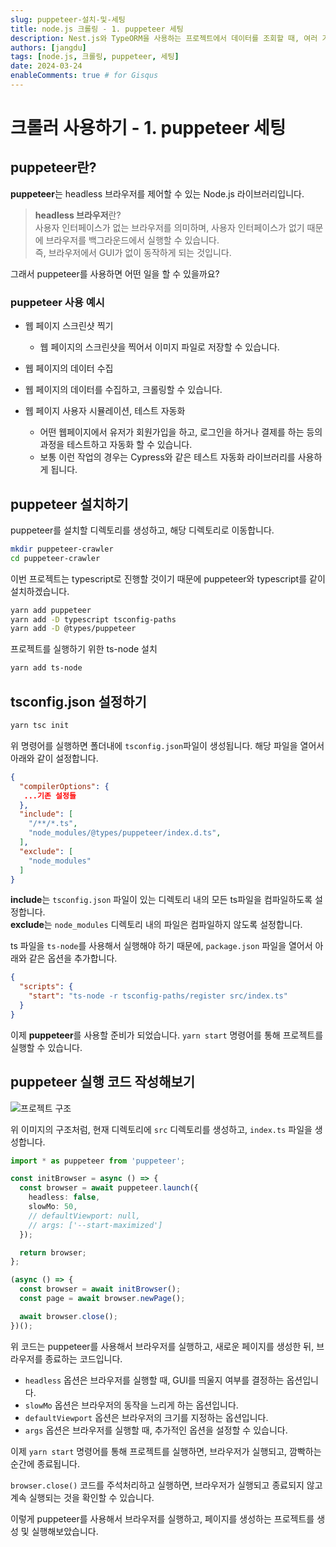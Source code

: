 ```yaml
---
slug: puppeteer-설치-및-세팅
title: node.js 크롤링 - 1. puppeteer 세팅
description: Nest.js와 TypeORM을 사용하는 프로젝트에서 데이터를 조회할 때, 여러 기준으로 정렬해야 할 때
authors: [jangdu]
tags: [node.js, 크롤링, puppeteer, 세팅]
date: 2024-03-24
enableComments: true # for Gisqus
---
```


# 크롤러 사용하기 - 1. puppeteer 세팅

## puppeteer란?

**puppeteer**는 headless 브라우저를 제어할 수 있는 Node.js 라이브러리입니다. <br />

> **headless 브라우저**란? <br />
> 사용자 인터페이스가 없는 브라우저를 의미하며, 사용자 인터페이스가 없기 때문에 브라우저를 백그라운드에서 실행할 수 있습니다. <br />
> 즉, 브라우저에서 GUI가 없이 동작하게 되는 것입니다.

그래서 puppeteer를 사용하면 어떤 일을 할 수 있을까요?

### puppeteer 사용 예시

- 웹 페이지 스크린샷 찍기

  - 웹 페이지의 스크린샷을 찍어서 이미지 파일로 저장할 수 있습니다.

- 웹 페이지의 데이터 수집
- 웹 페이지의 데이터를 수집하고, 크롤링할 수 있습니다.

- 웹 페이지 사용자 시뮬레이션, 테스트 자동화
  - 어떤 웹페이지에서 유저가 회원가입을 하고, 로그인을 하거나 결제를 하는 등의 과정을 테스트하고 자동화 할 수 있습니다.
  - 보통 이런 작업의 경우는 Cypress와 같은 테스트 자동화 라이브러리를 사용하게 됩니다.

## puppeteer 설치하기

puppeteer를 설치할 디렉토리를 생성하고, 해당 디렉토리로 이동합니다.

```bash title="puppeteer 설치 디렉토리 생성"
mkdir puppeteer-crawler
cd puppeteer-crawler
```

이번 프로젝트는 typescript로 진행할 것이기 때문에 puppeteer와 typescript를 같이 설치하겠습니다.

```bash title="puppeteer, typescript 설치"
yarn add puppeteer
yarn add -D typescript tsconfig-paths
yarn add -D @types/puppeteer
```

프로젝트를 실행하기 위한 ts-node 설치

```bash title="ts-node 설치"
yarn add ts-node
```

## tsconfig.json 설정하기

```bash title="tsconfig.json 설정"
yarn tsc init
```

위 명령어를 실행하면 폴더내에 `tsconfig.json`파일이 생성됩니다. 해당 파일을 열어서 아래와 같이 설정합니다.

```json title="tsconfig.json"
{
  "compilerOptions": {
   ...기존 설정들
  },
  "include": [
    "/**/*.ts",
    "node_modules/@types/puppeteer/index.d.ts",
  ],
  "exclude": [
    "node_modules"
  ]
}
```

**include**는 `tsconfig.json` 파일이 있는 디렉토리 내의 모든 ts파일을 컴파일하도록 설정합니다. <br />
**exclude**는 `node_modules` 디렉토리 내의 파일은 컴파일하지 않도록 설정합니다.

ts 파일을 `ts-node`를 사용해서 실행해야 하기 때문에, `package.json` 파일을 열어서 아래와 같은 옵션을 추가합니다.

```json title="package.json"
{
  "scripts": {
    "start": "ts-node -r tsconfig-paths/register src/index.ts"
  }
}
```

이제 **puppeteer**를 사용할 준비가 되었습니다. `yarn start` 명령어를 통해 프로젝트를 실행할 수 있습니다.

## puppeteer 실행 코드 작성해보기

![프로젝트 구조](./images/create-src-screenshot-1.png)

위 이미지의 구조처럼, 현재 디렉토리에 `src` 디렉토리를 생성하고, `index.ts` 파일을 생성합니다.

```typescript title="src/index.ts"
import * as puppeteer from 'puppeteer';

const initBrowser = async () => {
  const browser = await puppeteer.launch({
    headless: false,
    slowMo: 50,
    // defaultViewport: null,
    // args: ['--start-maximized']
  });

  return browser;
};

(async () => {
  const browser = await initBrowser();
  const page = await browser.newPage();

  await browser.close();
})();
```

위 코드는 puppeteer를 사용해서 브라우저를 실행하고, 새로운 페이지를 생성한 뒤, 브라우저를 종료하는 코드입니다.

- `headless` 옵션은 브라우저를 실행할 때, GUI를 띄울지 여부를 결정하는 옵션입니다. <br />
- `slowMo` 옵션은 브라우저의 동작을 느리게 하는 옵션입니다. <br />
- `defaultViewport` 옵션은 브라우저의 크기를 지정하는 옵션입니다. <br />
- `args` 옵션은 브라우저를 실행할 때, 추가적인 옵션을 설정할 수 있습니다.

이제 `yarn start` 명령어를 통해 프로젝트를 실행하면, 브라우저가 실행되고, 깜빡하는 순간에 종료됩니다.

`browser.close()` 코드를 주석처리하고 실행하면, 브라우저가 실행되고 종료되지 않고 계속 실행되는 것을 확인할 수 있습니다.

이렇게 puppeteer를 사용해서 브라우저를 실행하고, 페이지를 생성하는 프로젝트를 생성 및 실행해보았습니다.
